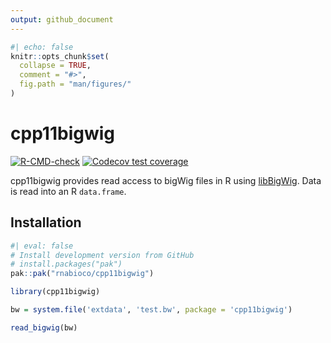 ```yaml
---
output: github_document
---
```


```r
#| echo: false
knitr::opts_chunk$set(
  collapse = TRUE,
  comment = "#>",
  fig.path = "man/figures/"
)
```

# cpp11bigwig

<!-- badges: start -->
[![R-CMD-check](https://github.com/rnabioco/cpp11bigwig/actions/workflows/R-CMD-check.yaml/badge.svg)](https://github.com/rnabioco/cpp11bigwig/actions/workflows/R-CMD-check.yaml)
[![Codecov test coverage](https://codecov.io/gh/rnabioco/cpp11bigwig/graph/badge.svg)](https://app.codecov.io/gh/rnabioco/cpp11bigwig)
<!-- badges: end -->

cpp11bigwig provides read access to bigWig files in R using [libBigWig](https://github.com/dpryan79/libBigWig). Data is read into an R `data.frame`.

## Installation

::: .pkgdown-devel
```r
#| eval: false
# Install development version from GitHub
# install.packages("pak")
pak::pak("rnabioco/cpp11bigwig")
```
:::


```r
library(cpp11bigwig)

bw = system.file('extdata', 'test.bw', package = 'cpp11bigwig')

read_bigwig(bw)
```

